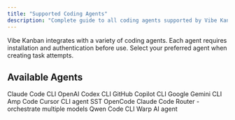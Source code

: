 ```yaml
---
title: "Supported Coding Agents"
description: "Complete guide to all coding agents supported by Vibe Kanban, including installation and authentication instructions"
---
```


Vibe Kanban integrates with a variety of coding agents. Each agent requires installation and authentication before use. Select your preferred agent when creating task attempts.

## Available Agents

<CardGroup cols={2}>
<Card title="Claude Code" icon="https://www.vibekanban.com/images/logos/claude.svg" href="/agents/claude-code">
Claude Code CLI
</Card>

<Card title="OpenAI Codex" icon="https://www.vibekanban.com/images/logos/openai-logo.svg" href="/agents/openai-codex">
OpenAI Codex CLI
</Card>

<Card title="GitHub Copilot" icon="https://www.vibekanban.com/images/logos/github-copilot-logo.svg" href="/agents/github-copilot">
GitHub Copilot CLI
</Card>

<Card title="Gemini CLI" icon="https://www.vibekanban.com/images/logos/gemini-logo.svg" href="/agents/gemini-cli">
Google Gemini CLI
</Card>

<Card title="Amp" icon="https://www.vibekanban.com/images/logos/amp-logo.svg" href="/agents/amp">
Amp Code
</Card>

<Card title="Cursor CLI" icon="https://www.vibekanban.com/images/logos/cursor-logo-light.png" href="/agents/cursor-cli">
Cursor CLI agent
</Card>

<Card title="OpenCode" icon="https://www.vibekanban.com/images/logos/opencode-light.svg" href="/agents/opencode">
SST OpenCode
</Card>

<Card title="Claude Code Router" icon="https://www.vibekanban.com/images/logos/claude.svg#" href="/agents/ccr">
Claude Code Router - orchestrate multiple models
</Card>

<Card title="Qwen Code" icon="https://www.vibekanban.com/images/logos/qwen-logo.png#" href="/agents/qwen-code">
Qwen Code CLI
</Card>

<Card title="Warp" icon="https://www.vibekanban.com/images/logos/warp-logo.svg" href="/agents/warp">
Warp AI agent
</Card>
</CardGroup>
